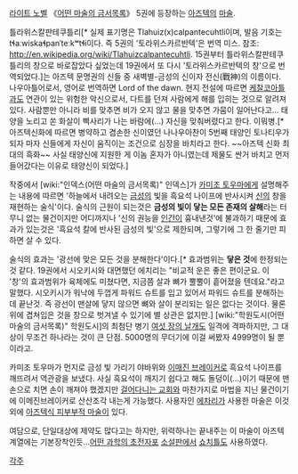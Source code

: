 [[라이트 노벨]] 《[[어떤 마술의 금서목록]]》 5권에 등장하는 [[아즈텍]]의 [[마술]].

틀라위스칼판테쿠틀리[* 실제 표기명은 Tlahuiz(x)calpantecuhtli이며, 발음 기호는 tɬaːwiskaɬpanˈteːkʷtɬi이다. 즉 5권의 '토라위스카르반텍'은 번역 미스. 참조: http://en.wikipedia.org/wiki/Tlahuizcalpantecuhtli. 15권부터 틀라위스칼판테쿠틀리의 창으로 바로잡았다 싶었는데 19권에서 또 다시 '토라위스카르반텍의 창'으로 번역되었다.]는 아즈텍 문명권의 신들 중 새벽별-금성의 신이자 전신(戰神)의 이름이다. 나우아틀어로서, 영어로 번역하면 Lord of the dawn. 
현지 전설에 따르면 [[케찰코아틀]]과도 연관이 있는 위험한 악신으로서, 다트를 던져 사람에게 해를 입히는 것으로 알려져 있다. 사람뿐만 아니라 비를 맞추면 비가 오지 않고 물을 맞추면 가뭄이 일어난다고... 태양을 노리고 쏜 화살이 삑사리가 나는 바람에(...) 자신을 맞춰버렸다고 한다. 이뭐병.[* 아즈텍신화에 따르면 병약하고 겸손한 신이였던 나나우아찬이 5번째 태양인 토나티우가 되자 마자 신들에게 자신이 움직이는 조건으로 심장을 바치라고 한다. ~~아즈텍 신화 최대의 흑화~~ 사실 태양신에 지원한 게 이놈 혼자가 아니였는데 제물도 싼거 바치고 먼저 들어갔다는 이유로 태양신이 되었다.] 

작중에서 [wiki:"인덱스(어떤 마술의 금서목록)" 인덱스]가 [[카미조 토우마]]에게 설명해주는 내용에 따르면 '하늘에서 내려오는 [[금성]]의 빛을 흑요석 나이프에 반사시켜 [[신]]의 창을 재현하는 술식'이다.
술식의 근원이 되는것은 '''금성의 빛이 닿는 모든 존재의 살해'''라는 터무니 없는 물건이지만 어디까지나 '신의 권능을 [[인간]]이 흉내낸것'에 불과하기 때문에 효과가 있는것은 '흑요석 칼에 반사된 금성의 빛'으로 제한되며, 그렇기에 그 한 줄기만 피하면 살 수 있다.

술식의 효과는 '광선에 맞은 모든 것을 분해한다'이다.[* 효과범위는 '''닿은 것'''에 한정되는 것 같다. 19권에서 시오키시와 대면했던 에치리는 "비교적 운은 좋은 편이군요. 이 '창'의 효과범위가 육체에도 미쳤다면, 지금쯤 살과 뼈가 뿔뿔이 흩어졌을 텐데요."라고 말했다. 시오키시가 워낙에 두껍게 파워드 슈트를 입고 있어서 파워드 슈트를 분해하는데 끝난것. 즉 광선이 맨살에 닿지 않으면 뼈와 살이 분리되는 일은 없다는 것이다. 물론 위에 겹쳐입은 것을 창으로 벗겨낼 수 있기에 별 상관은 없지만.] [wiki:"학원도시(어떤 마술의 금서목록)" 학원도시]의 최첨단 병기 [[여섯 장의 날개]]도 일격에 격파하지만, 그 대상이 무조건 하나라는 것이 큰 단점. 5000명의 무더기에 이걸 써봤자 4999명이 될 뿐이라고.

카미조 토우마가 먼지로 금성 빛 가리기 야바위와 [[이매진 브레이커]]로 흑요석 나이프를 깨뜨려서 역관광을 보냈다.
사실 흑요석이 깨지기 쉽다고 해도 돌덩이(...)이기 때문에 맨손으로 치면 손이 깨져야 했겠지만 [[걸어다니는 교회]]와 마찬가지로 마법을 지닌 물건이기에 이메진브레이커로 산산조각 내는게 가능했다.
사용자인 [[에차리]]가 사용한 마술은 이것 외에 [[아즈텍식 피부부적 마술]]이 있다.

여담으로, 단일대상에 제약도 많다고는 하지만, 위력하나는 끝내주는 이 마술이 아즈텍계열에는 기본장착인듯...[[어떤 과학의 초전자포]] [[소설판]]에서 [[쇼치틀]]도 사용하였다.

[[각주]]
